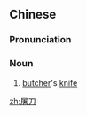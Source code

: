 ==Chinese==
{{zh-forms}}

===Pronunciation===
{{zh-pron
|m=túdāo
|c=tou4 dou1
|mn=qz:tó͘-to/tw,xm,zz:tô͘-to
|cat=n
}}

===Noun===
{{zh-noun}}

# [[butcher]]'s [[knife]]

[[zh:屠刀]]